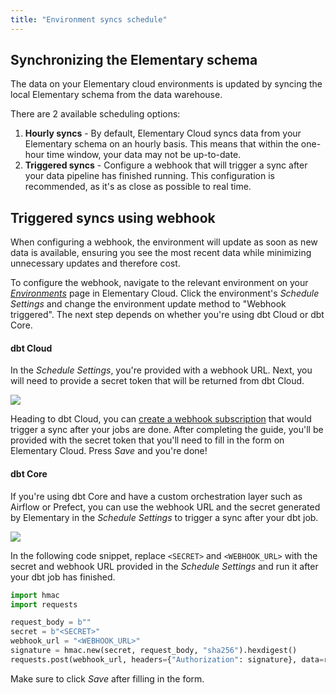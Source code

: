```yaml
---
title: "Environment syncs schedule"
---
```


## Synchronizing the Elementary schema

The data on your Elementary cloud environments is updated by syncing the local Elementary schema from the data warehouse.

There are 2 available scheduling options:

1. **Hourly syncs** - By default, Elementary Cloud syncs data from your Elementary schema on an hourly basis. This means that within the one-hour time window, your data may not be up-to-date.
2. **Triggered syncs** - Configure a webhook that will trigger a sync after your data pipeline has finished running. This configuration is recommended, as it's as close as possible to real time.

## Triggered syncs using webhook

When configuring a webhook, the environment will update as soon as new data is available, ensuring you see the most recent data while minimizing unnecessary updates and therefore cost.

To configure the webhook, navigate to the relevant environment on your [_Environments_](https://app.elementary-data.com/settings/environments) page in Elementary Cloud. Click the environment's _Schedule Settings_ and change the environment update method to "Webhook triggered".
The next step depends on whether you're using dbt Cloud or dbt Core.

#### dbt Cloud

In the _Schedule Settings_, you're provided with a webhook URL. Next, you will need to provide a secret token that will be returned from dbt Cloud.

<img src="/pics/cloud/sync-webhook-dbt-cloud.png" />

Heading to dbt Cloud, you can [create a webhook subscription](https://docs.getdbt.com/docs/deploy/webhooks#create-a-webhook-subscription) that would trigger a sync after your jobs are done. After completing the guide, you'll be provided with the secret token that you'll need to fill in the form on Elementary Cloud. Press _Save_ and you're done!

#### dbt Core

If you're using dbt Core and have a custom orchestration layer such as Airflow or Prefect, you can use the webhook URL and the secret generated by Elementary in the _Schedule Settings_ to trigger a sync after your dbt job.

<img src="/pics/cloud/sync-webhook-dbt-core.png" />

In the following code snippet,
replace `<SECRET>` and `<WEBHOOK_URL>` with the secret and webhook URL provided in the _Schedule Settings_ and run it after your dbt job has finished.

```python
import hmac
import requests

request_body = b""
secret = b"<SECRET>"
webhook_url = "<WEBHOOK_URL>"
signature = hmac.new(secret, request_body, "sha256").hexdigest()
requests.post(webhook_url, headers={"Authorization": signature}, data=request_body)
```

Make sure to click _Save_ after filling in the form.
